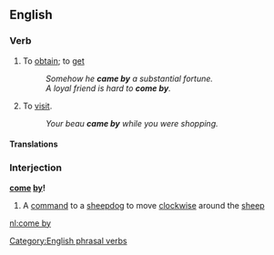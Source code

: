 ==English==

===Verb===
{{en-verb|inf=to [[come]] [[by]]|comes by|coming by|came by}}

# {{transitive}} To [[obtain]]; to [[get]]
#:''Somehow he '''came by''' a substantial fortune.''
#:''A loyal friend is hard to '''come by'''.''
# {{intransitive}} To [[visit]].
#:''Your beau '''came by''' while you were shopping.''

====Translations====
{{trans-top|to get (''trans.'')}}
{{trans-mid}}
{{trans-bottom}}
{{trans-top|to visit (''intrans.'')}}
{{trans-mid}}
{{trans-bottom}}

===Interjection===
'''[[come]] [[by]]!'''

# A [[command]] to a [[sheepdog]] to move [[clockwise]] around the [[sheep]]

[[Category:English phrasal verbs]]

[[nl:come by]]